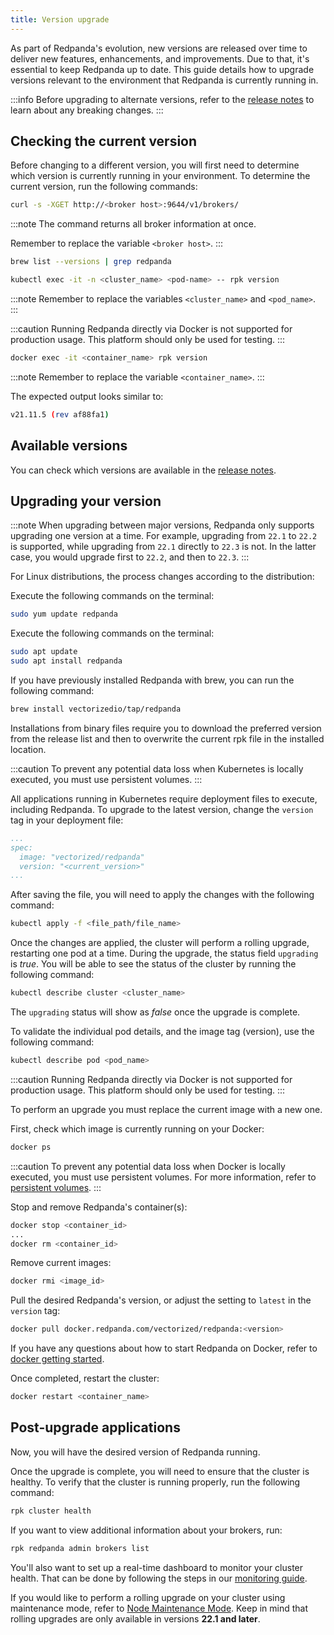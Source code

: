```yaml
---
title: Version upgrade
---
```


<head>
    <meta name="title" content="Version upgrade | Redpanda Docs"/>
    <meta name="description" content="As part of Redpanda's evolution, new versions are released over time to deliver new features, enhancements, and improvements."/>
</head>


As part of Redpanda's evolution, new versions are released over time to deliver new features, enhancements, and improvements.
Due to that, it's essential to keep Redpanda up to date. This guide details how to upgrade versions relevant to the environment that Redpanda is currently running in.

:::info
Before upgrading to alternate versions, refer to the [release notes](https://github.com/redpanda-data/redpanda/releases) to learn about any breaking changes.
:::

## Checking the current version

Before changing to a different version, you will first need to determine which version is currently running in your environment.
To determine the current version, run the following commands:

<Tabs>
<TabItem value="check-linux" label="Linux" default>

```bash
curl -s -XGET http://<broker host>:9644/v1/brokers/
```

:::note
The command returns all broker information at once.

Remember to replace the variable `<broker host>`.
:::

</TabItem>
<TabItem value="check-macos" label="MacOS" default>

```bash
brew list --versions | grep redpanda
```

</TabItem>

<TabItem value="check-kubernetes" label="Kubernetes" default>

```bash
kubectl exec -it -n <cluster_name> <pod-name> -- rpk version
```

:::note
Remember to replace the variables `<cluster_name>` and `<pod_name>`.
:::

</TabItem>

<TabItem value="check-docker" label="Docker" default>

:::caution
Running Redpanda directly via Docker is not supported for production usage. This platform should only be used for testing.
:::

```bash
docker exec -it <container_name> rpk version 
```

:::note
Remember to replace the variable `<container_name>`.
:::

</TabItem>

</Tabs>

The expected output looks similar to:

```bash
v21.11.5 (rev af88fa1)
```

## Available versions
You can check which versions are available in the [release notes](https://github.com/redpanda-data/redpanda/releases).

## Upgrading your version

:::note
When upgrading between major versions, Redpanda only supports upgrading one version at a time. For example, upgrading from `22.1` to `22.2` is supported, while upgrading from `22.1` directly to `22.3` is not. In the latter case, you would upgrade first to `22.2`, and then to `22.3`.
:::

<Tabs>
<TabItem value="upgrade-linux" label="Linux" default>

For Linux distributions, the process changes according to the distribution:

<Tabs>
<TabItem value="fedora-redhat" label="Fedora/RedHat" default>

Execute the following commands on the terminal:
```bash
sudo yum update redpanda
```

</TabItem>
<TabItem value="debian-ubuntu" label="Debian/Ubuntu">

Execute the following commands on the terminal:
```bash
sudo apt update
sudo apt install redpanda
```

</TabItem>
</Tabs>


</TabItem>
<TabItem value="upgrade-macos" label="MacOS" default>

If you have previously installed Redpanda with brew, you can run the following command:

```bash
brew install vectorizedio/tap/redpanda
```

Installations from binary files require you to download the preferred version from the release list and then to overwrite the current rpk file in the installed location.

</TabItem>

<TabItem value="upgrade-kubernetes" label="Kubernetes" default>

:::caution
To prevent any potential data loss when Kubernetes is locally executed, you must use persistent volumes.
:::

All applications running in Kubernetes require deployment files to execute, including Redpanda.
To upgrade to the latest version, change the `version` tag in your deployment file:

```yaml
...
spec:
  image: "vectorized/redpanda"
  version: "<current_version>"
...
```

After saving the file, you will need to apply the changes with the following command:

```bash
kubectl apply -f <file_path/file_name>
```

Once the changes are applied, the cluster will perform a rolling upgrade, restarting one pod at a time. During the upgrade, the status field `upgrading` is _true_. You will be able to see the status of the cluster by running the following command:

```bash
kubectl describe cluster <cluster_name>
```

The `upgrading` status will show as _false_ once the upgrade is complete.

To validate the individual pod details, and the image tag (version), use the following command:

```bash
kubectl describe pod <pod_name>
```

</TabItem>

<TabItem value="upgrade-docker" label="Docker" default>

:::caution
Running Redpanda directly via Docker is not supported for production usage. This platform should only be used for testing.
:::

To perform an upgrade you must replace the current image with a new one.

First, check which image is currently running on your Docker:

```bash
docker ps
```

:::caution
To prevent any potential data loss when Docker is locally executed, you must use persistent volumes. For more information, refer to [persistent volumes](../../quickstart/quick-start-docker#create-network-and-persistent-volumes).
:::

Stop and remove Redpanda's container(s):

```bash
docker stop <container_id>
...
docker rm <container_id>
```

Remove current images:

```bash
docker rmi <image_id>
```

Pull the desired Redpanda's version, or adjust the setting to `latest` in the `version` tag:

```bash
docker pull docker.redpanda.com/vectorized/redpanda:<version>
```

If you have any questions about how to start Redpanda on Docker, refer to [docker getting started](../../quickstart/quick-start-docker).

Once completed, restart the cluster:

```bash
docker restart <container_name>
```

</TabItem>

</Tabs>

## Post-upgrade applications

Now, you will have the desired version of Redpanda running.

Once the upgrade is complete, you will need to ensure that the cluster is healthy.
To verify that the cluster is running properly, run the following command:

```bash
rpk cluster health
```

If you want to view additional information about your brokers, run:

```bash
rpk redpanda admin brokers list
```

You'll also want to set up a real-time dashboard to monitor your cluster health. That can be  done by following the steps in our [monitoring guide](../../cluster-administration/monitoring).

If you would like to perform a rolling upgrade on your cluster using maintenance mode, refer to [Node Maintenance Mode](../../cluster-administration/node-management). Keep in mind that rolling upgrades are only available in versions **22.1 and later**.